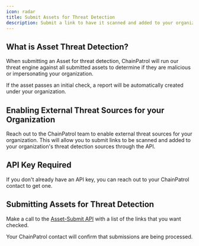 ```yaml
---
icon: radar
title: Submit Assets for Threat Detection
description: Submit a link to have it scanned and added to your organization's threat detection sources
---
```


## What is Asset Threat Detection?

When submitting an Asset for threat detection, ChainPatrol will run our threat engine against all submitted assets to determine if they are malicious or impersonating your organization.

If the asset passes an initial check, a report will be automatically created under your organization.

## Enabling External Threat Sources for your Organization

Reach out to the ChainPatrol team to enable external threat sources for your organization. This will allow you to submit links to be scanned and added to your organization's threat detection sources through the API.

## API Key Required

If you don't already have an API key, you can reach out to your ChainPatrol contact to get one.

## Submitting Assets for Threat Detection

Make a call to the [Asset-Submit API](https://chainpatrol.com/docs/external-api/asset-submit) with a list of the links that you want checked.

Your ChainPatrol contact will confirm that submissions are being processed.
